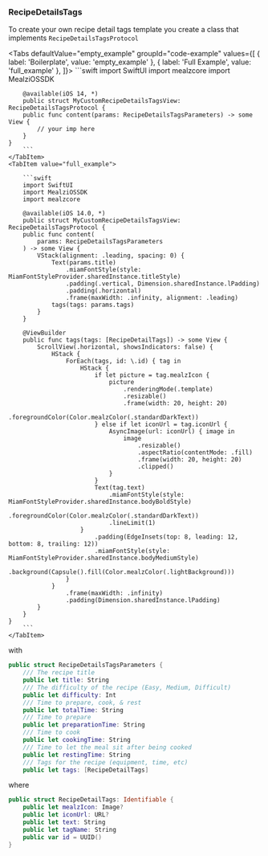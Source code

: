 
### RecipeDetailsTags

To create your own recipe detail tags template you create a class that implements `RecipeDetailsTagsProtocol`

<Tabs defaultValue="empty_example" groupId="code-example"
      values={[
          { label: 'Boilerplate', value: 'empty_example' },
          { label: 'Full Example', value: 'full_example' },
      ]}>
    <TabItem value="empty_example">
        ```swift
        import SwiftUI
        import mealzcore
        import MealziOSSDK

        @available(iOS 14, *)
        public struct MyCustomRecipeDetailsTagsView: RecipeDetailsTagsProtocol {
        public func content(params: RecipeDetailsTagsParameters) -> some View {
            // your imp here
        }
    }
        ```
    </TabItem>
    <TabItem value="full_example">

        ```swift
        import SwiftUI
        import MealziOSSDK
        import mealzcore

        @available(iOS 14.0, *)
        public struct MyCustomRecipeDetailsTagsView: RecipeDetailsTagsProtocol {
        public func content(
            params: RecipeDetailsTagsParameters
        ) -> some View {
            VStack(alignment: .leading, spacing: 0) {
                Text(params.title)
                    .miamFontStyle(style: MiamFontStyleProvider.sharedInstance.titleStyle)
                    .padding(.vertical, Dimension.sharedInstance.lPadding)
                    .padding(.horizontal)
                    .frame(maxWidth: .infinity, alignment: .leading)
                tags(tags: params.tags)
            }
        }

        @ViewBuilder
        public func tags(tags: [RecipeDetailTags]) -> some View {
            ScrollView(.horizontal, showsIndicators: false) {
                HStack {
                    ForEach(tags, id: \.id) { tag in
                        HStack {
                            if let picture = tag.mealzIcon {
                                picture
                                    .renderingMode(.template)
                                    .resizable()
                                    .frame(width: 20, height: 20)
                                    .foregroundColor(Color.mealzColor(.standardDarkText))
                            } else if let iconUrl = tag.iconUrl {
                                AsyncImage(url: iconUrl) { image in
                                    image
                                        .resizable()
                                        .aspectRatio(contentMode: .fill)
                                        .frame(width: 20, height: 20)
                                        .clipped()
                                }
                            }
                            Text(tag.text)
                                .miamFontStyle(style: MiamFontStyleProvider.sharedInstance.bodyBoldStyle)
                                .foregroundColor(Color.mealzColor(.standardDarkText))
                                .lineLimit(1)
                        }
                            .padding(EdgeInsets(top: 8, leading: 12, bottom: 8, trailing: 12))
                            .miamFontStyle(style: MiamFontStyleProvider.sharedInstance.bodyMediumStyle)
                            .background(Capsule().fill(Color.mealzColor(.lightBackground)))
                    }
                }
                    .frame(maxWidth: .infinity)
                    .padding(Dimension.sharedInstance.lPadding)
            }
        }
    }
        ```
    </TabItem>
</Tabs>

with

```swift
public struct RecipeDetailsTagsParameters {
    /// The recipe title
    public let title: String
    /// The difficulty of the recipe (Easy, Medium, Difficult)
    public let difficulty: Int
    /// Time to prepare, cook, & rest
    public let totalTime: String
    /// Time to prepare
    public let preparationTime: String
    /// Time to cook
    public let cookingTime: String
    /// Time to let the meal sit after being cooked
    public let restingTime: String
    /// Tags for the recipe (equipment, time, etc)
    public let tags: [RecipeDetailTags]
```

where

```swift
public struct RecipeDetailTags: Identifiable {
    public let mealzIcon: Image?
    public let iconUrl: URL?
    public let text: String
    public let tagName: String
    public var id = UUID()
}
```
